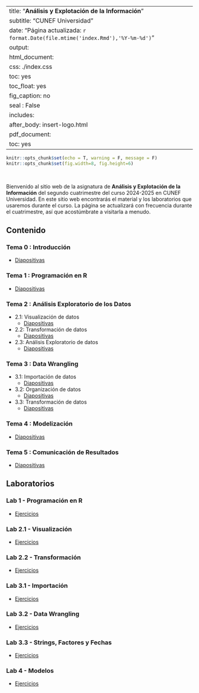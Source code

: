 

---
title: "**Análisis y Explotación de la Información**"
subtitle: "CUNEF Universidad"
date: "Página actualizada: `r format.Date(file.mtime('index.Rmd'),'%Y-%m-%d')`"
output:
  html_document:
    css: ./index.css
    toc: yes
    toc_float: yes
    fig_caption: no
    seal : False
    includes:
      after_body: insert-logo.html
  pdf_document:
    toc: yes
---


<div class="title-logo"></div>

```r
knitr::opts_chunk$set(echo = T, warning = F, message = F)
knitr::opts_chunk$set(fig.width=8, fig.height=6) 
```

<br />

Bienvenido al sitio web de la asignatura de **Análisis y Explotación de la Información** del segundo cuatrimestre del curso 2024-2025 en CUNEF Universidad. En este sitio web encontrarás el material y los laboratorios que usaremos durante el curso. La página se actualizará con frecuencia durante el cuatrimestre, así que acostúmbrate a visitarla a menudo.

## **Contenido**

### Tema 0 : Introducción
  - [Diapositivas](./tema0/tema0.html)


### Tema 1 : Programación en R
  - [Diapositivas](./tema1/tema1.html)


### Tema 2 : Análisis Exploratorio de los Datos
- 2.1: Visualización de datos
  - [Diapositivas](./tema2/tema2-1.html)


- 2.2: Transformación de datos
  - [Diapositivas](./tema2/tema2-2.html)


- 2.3: Análisis Exploratorio de datos
  - [Diapositivas](./tema2/tema2-3.html)
 

### Tema 3 : Data Wrangling

  - 3.1: Importación de datos
    - [Diapositivas](./tema3/tema3-1.html)


  - 3.2: Organización de datos
    - [Diapositivas](./tema3/tema3-2.html)


  - 3.3: Transformación de datos
    - [Diapositivas](./tema3/tema3-3.html)
    

### Tema 4 : Modelización
  - [Diapositivas](./tema4/tema4.html)


### Tema 5 : Comunicación de Resultados
  - [Diapositivas](./tema5/tema5.html)



## **Laboratorios**


### Lab 1 - Programación en R 
  - [Ejercicios](./labs/lab1.html)


### Lab 2.1 - Visualización 
  - [Ejercicios](./labs/lab2.html)
  

### Lab 2.2 - Transformación
  - [Ejercicios](./labs/lab3.html)
  

### Lab 3.1 - Importación
  - [Ejercicios](./labs/lab4.html)


### Lab 3.2 - Data Wrangling
  - [Ejercicios](./labs/lab5.html)


### Lab 3.3 - Strings, Factores y Fechas
  - [Ejercicios](./labs/lab6.html)


### Lab 4 - Modelos
  - [Ejercicios](./labs/lab7.html)
